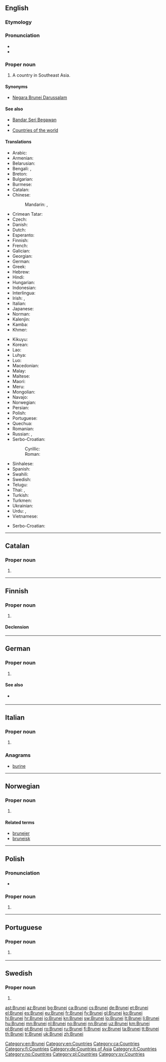 ==English==
{{wikipedia}}

===Etymology===
{{rfe|lang=en}}

===Pronunciation===
* {{hyphenation|Bru|nei|lang=en}}
* {{audio|En-us-Brunei.ogg|Audio (US)|lang=en}}
{{rfp|lang=en}}

===Proper noun===
{{en-proper noun}}

# A country in Southeast Asia.

====Synonyms====
* [[Negara Brunei Darussalam]]

====See also====
* [[Bandar Seri Begawan]]
* {{pedialite}}
* [[Appendix:Countries of the world|Countries of the world]]

====Translations====
{{trans-top|A country in Southeast Asia}}
* Arabic: {{t|ar|بروناي|m|tr=brunay}}
* Armenian: {{t|hy|Բրունեյ}}
* Belarusian: {{t|be|Бруней|m|tr=Brunéj}}
* Bengali: {{t|bn|ব্রুনাই|tr=bruna'i}}, {{t|bn|ব্রুনেই|tr=brune'i}}
* Breton: {{t|br|Brunei}}
* Bulgarian: {{t+|bg|Бруней}}
* Burmese: {{t|my|ဘရူနိုင်းနိုင်ငံ|sc=Mymr}}
* Catalan: {{t+|ca|Brunei|m}}
* Chinese:
*: Mandarin: {{t|cmn|文萊|sc=Hani}}, {{t+|cmn|文莱|tr=Wénlái|sc=Hani}}
* Crimean Tatar: {{t|crh|Bruney}}
* Czech: {{t+|cs|Brunej|f}}
* Danish: {{t|da|Brunei}}
* Dutch: {{t+|nl|Brunei}}
* Esperanto: {{t|eo|Brunejo}}
* Finnish: {{t+|fi|Brunei}}
* French: {{t+|fr|Brunei}}
* Galician: {{t+|gl|Brunei}}
* Georgian: {{t|ka|ბრუნეი|sc=Geor}}
* German: {{t+|de|Brunei Darussalam}}
* Greek: {{t+|el|Μπρουνέι|n}}
* Hebrew: {{t|he|ברוניי|tr=}}
* Hindi: {{t+|hi|ब्रुनेई|tr=brunēī}}
* Hungarian: {{t+|hu|Brunei}}
* Indonesian: {{t|id|Brunei}}
* Interlingua: {{t|ia|Brunei}}
* Irish: {{t|ga|Brúiné|f}}, {{t|ga|Brúiné Darasalám|f}}
* Italian: {{t|it|Brunei}}
* Japanese: {{t+|ja|ブルネイ|tr=Burunei}}
* Norman: {{t|nrf|Brunei Darussalam}}
* Kalenjin: {{t|kln|Brunei}}
* Kamba: {{t|kam|Brunei}}
* Khmer: {{t|km|ព្រុយណេ|sc=Khmr|tr=pruyneh}}
{{trans-mid}}
* Kikuyu: {{t|ki|Brunei}}
* Korean: {{t+|ko|브루나이|tr=Beurunai|sc=Hang}}
* Lao: {{t+|lo|ບຣູໄນ|sc=Laoo}}
* Luhya: {{t|luy|Brunei}}
* Luo: {{t|luo|Brunei}}
* Macedonian: {{t|mk|Брунеј|m|tr=Brúnej}}
* Malay: {{t|ms|Brunei}}
* Maltese: {{t-check|mt|Brunej|alt=il-Brunej}} {{attention|mt|2=was "il-[[Brunej]]" - assumed inflected form or vocalised spelling; please verify if linking is acceptable. see [[User:Kephir/gadgets/xte#Translation_fixing]]}}
* Maori: {{t|mi|Poronai}}
* Meru: {{t|mer|Brunei}}
* Mongolian: {{t|mn|Бруней|sc=Cyrl}}
* Navajo: {{t|nv|Bwoonéí}}
* Norwegian: {{t+|no|Brunei}}
* Persian: {{t|fa|برونئی|tr=Boruney}}
* Polish: {{t+|pl|Brunei}}
* Portuguese: {{t+|pt|Brunei}}
* Quechua: {{t|qu|Bruniy}}
* Romanian: {{t|ro|Brunei}}
* Russian: {{t+|ru|Бруней|m|tr=Brunéj}}, {{t|ru|Бруней-Даруссалам|m|tr=Brunéj-Darussalám}}
* Serbo-Croatian:
*: Cyrillic: {{t|sh|Брунеј|m|sc=Cyrl}}
*: Roman: {{t+|sh|Brunej|m}}
* Sinhalese: {{t|si|බෲනායි|sc=Sinh}}
* Spanish: {{t+|es|Brunéi}}
* Swahili: {{t+|sw|Brunei}}
* Swedish: {{t+|sv|Brunei}}
* Telugu: {{t+|te|బ్రూనై|sc=Telu}}
* Thai: {{t|th|ประเทศบรูไน|tr=bpràtêt bàrŏonai}}, {{t|th|บรูไน|tr=bàrŏonai}}
* Turkish: {{t+|tr|Bruney}}
* Turkmen: {{t|tk|Bruneý}}
* Ukrainian: {{t+|uk|Бруней|m|tr=Brunéj}}
* Urdu: {{t|ur|برونائی}}, {{t|ur|برونائی دارالسلام}}
* Vietnamese: {{t|vi|Brunei}}
{{trans-bottom}}

{{checktrans-top}}
* Serbo-Croatian: {{t-check|sh|Bruneji|m-p}}
{{trans-bottom}}

[[Category:en:Brunei]]
[[Category:en:Countries]]

----

==Catalan==
{{wikipedia|lang=ca}}

===Proper noun===
{{ca-proper noun|m}}

# {{l|en|Brunei}}

[[Category:ca:Countries]]

----

==Finnish==
{{wikipedia|lang=fi}}

===Proper noun===
{{fi-proper noun}}

# {{l|en|Brunei}}

====Declension====
{{fi-decl-maa|n=sg|Brunei|a}}

[[Category:fi:Countries]]

----

==German==
{{wikipedia|lang=de}}

===Proper noun===
{{de-proper noun|n}}

# {{l|en|Brunei}}

====See also====
* {{l|de|Brunei Darussalam}} {{qualifier|official name}}

[[Category:de:Countries of Asia]]

----

==Italian==
{{wikipedia|lang=it}}

===Proper noun===
{{it-proper noun|g=m}}

# {{l|en|Brunei}}

===Anagrams===
* [[burine#Italian|burine]]

[[Category:it:Countries]]

----

==Norwegian==

===Proper noun===
{{no-proper noun}}

# {{l|en|Brunei}}

====Related terms====
* [[bruneier]]
* [[bruneisk]]

[[Category:no:Countries]]

----

==Polish==

===Pronunciation===
* {{audio|Pl-Brunei.ogg|Audio|lang=pl}}

===Proper noun===
{{head|pl|proper noun|g=n|undeclinable}}

# {{l|en|Brunei}}

[[Category:pl:Countries]]

----

==Portuguese==

===Proper noun===
{{pt-proper noun|m}}

# {{l|en|Brunei}} {{gloss|country in Southeast Asia}}

----

==Swedish==

===Proper noun===
{{head|sv|proper noun}}

# {{l|en|Brunei}}

[[Category:sv:Countries]]

[[ast:Brunei]]
[[az:Brunei]]
[[bg:Brunei]]
[[ca:Brunei]]
[[cs:Brunei]]
[[de:Brunei]]
[[et:Brunei]]
[[el:Brunei]]
[[es:Brunei]]
[[eu:Brunei]]
[[fr:Brunei]]
[[fy:Brunei]]
[[gl:Brunei]]
[[ko:Brunei]]
[[hi:Brunei]]
[[hr:Brunei]]
[[io:Brunei]]
[[kn:Brunei]]
[[sw:Brunei]]
[[lo:Brunei]]
[[lt:Brunei]]
[[li:Brunei]]
[[hu:Brunei]]
[[mn:Brunei]]
[[nl:Brunei]]
[[no:Brunei]]
[[nn:Brunei]]
[[uz:Brunei]]
[[km:Brunei]]
[[pl:Brunei]]
[[pt:Brunei]]
[[ro:Brunei]]
[[ru:Brunei]]
[[fi:Brunei]]
[[sv:Brunei]]
[[ta:Brunei]]
[[tt:Brunei]]
[[th:Brunei]]
[[tr:Brunei]]
[[uk:Brunei]]
[[zh:Brunei]]